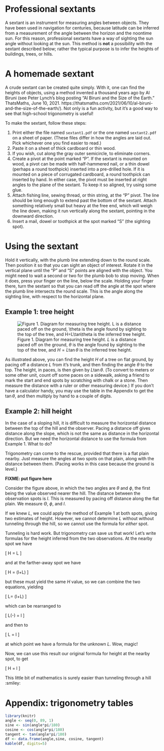 # Professional sextants

A sextant is an instrument for measuring angles between objects. They have been
used in navigation for centuries, because latitude can be inferred from a
measurement of the angle between the horizon and the noontime sun. For this
reason, professional sextants have a way of sighting the sun angle without
looking at the sun.  This method is **not** a possibility with the sextant
described below; rather the typical purpose is to infer the heights of
buildings, trees, or hills.

# A homemade sextant

A crude sextant can be created quite simply.  With it, one can find the heights
of objects, using a method invented a thousand years ago by Al Biruni (see
Peter Lynch's blog posting “Al Biruni and the Size of the Earth.” ThatsMaths,
June 10, 2021.
https://thatsmaths.com/2021/06/10/al-biruni-and-the-size-of-the-earth/). Not
only is a fun activity, but it's a good way to see that high-school
trigonometry is useful!

To make the sextant, follow these steps:

1. Print either the file named `sextant1.pdf` or the one named `sextant2.pdf` on
   a sheet of paper. (These files differ in how the angles are laid out. Pick
   whichever one you find easier to read.)
2. Paste it on a sheet of thick cardboard or thin wood.
3. If you wish, cut along the gray outer semicircle, to eliminate corners.
4. Create a pivot at the point marked "P". If the sextant is mounted
   on wood, a pivot can be made with half-hammered nail, or a thin dowel (perhaps
   a round toothpick) inserted into a pre-drilled hole. If it is mounted on
   a piece of corrugated cardboard, a round toothpick can inserted by hand.
   In either case, the pivot must be inserted at right angles to the plane of
   the sextant.  To keep it so aligned, try using some glue.
5. Attach fishing line, sewing thread, or thin string, at the "P" pivot. The
   line should be long enough to extend past the bottom of the sextant.
   Attach something relatively small but heavy at the free end, which
   will weigh the line down, making it run vertically along the sextant,
   pointing in the downward direction.
6. Insert a mail, dowel or toothpick at the spot marked "S" (the sighting
   spot).

# Using the sextant

Hold it vertically, with the plumb line extending down to the round scale. Then
position it so that you can sight an object of interest.  Rotate it in the
vertical plane until the "P" and "S" points are aligned with the object. You
might need to wait a second or two for the plumb bob to stop moving.  When it
does, press your finger on the line, below the scale.  Holding your finger
there, turn the sextant so that you can read off the angle at the spot where
the plumb line intersects the round scale.  This is the angle along the
sighting line, with respect to the horizontal plane.

## Example 1: tree height

![Figure 1. Diagram for measuring tree height.  $L$ is a distance paced off on the ground, $\theta$
is the angle found by sighting to the top of the tree, and $H=L\tan\theta$ is the inferred tree height.](tree.png)

As illustrated above, you can find the height $H$ of a tree on flat ground, by
pacing off a distance $L$ from it's trunk, and then finding the angle $\theta$
to the top. The height, in paces, is then given by $L\tan\theta$.  (To convert
to meters or some other unit, count off some paces on a sidewalk, asking a
friend to mark the start and end spots by scratching with chalk or a stone.
Then measure the distance with a ruler or other measuring device.)  If you
don't have a calculator handy, you may use the table in the Appendix to get the
$\tan\theta$, and then multiply by hand to a couple of digits.


## Example 2: hill height

In the case of a sloping hill, it is difficult to measure the horizontal
distance between the top of the hill and the observer.  Pacing a distance off
gives distance along the slope, which is not the same as distance in the
horizontal direction.  But we need the horizontal distance to use the formula
from Example 1.  What to do?

Trigonometry can come to the rescue, provided that there is a flat plain nearby.
Just measure the angles at two spots on that plain, along with the distance
between them.  (Pacing works in this case because the ground is level.)

**FIXME: put figure here**

Consider the figure above, in which the two angles are $\theta$ and $\phi$, the
first being the value observed nearer the hill.  The distance between the
observation spots is $l$.  This is measured by pacing off distance along the
flat plain.  We measure $\Theta$, $\phi$, and $l$.

If we knew $L$, we could apply the method of Example 1 at both spots, giving
two estimates of height.  However, we cannot determine $L$ without without
tunneling through the hill, so we cannot use the formula for *either* spot.

Tunneling is hard work.  But trigonometry can save us that work!  Let's write
formulas for the height inferred from the two observations.  At the nearby spot
we have

\[
H = L\tan\Theta
\]

and at the farther-away spot we have

\[
H = (l+L)\tan\phi
\]

but these must yield the same $H$ value, so we can combine the two equations,
yielding

\[
L\tan\theta  = (l+L)\tan\phi
\]

which can be rearranged to

\[
L(\tan\theta -\tan\phi) = l\tan\phi
\]

and then to

\[
L = l\frac{\tan\phi}{\tan\theta-\tan\phi}
\]

at which point we have a formula for the unknown $L$.  Wow, magic!

Now, we can use this result our original formula for height at the nearby
spot, to get

\[
H = l\frac{\tan\theta\tan\phi}{\tan\theta -\tan\phi}
\]

This little bit of mathematics is surely easier than tunneling through a hill :smiley:

# Appendix: trigonometry tables

```r
library(knitr)
angle <- seq(0, 89, 1)
sine <- sin(angle*pi/180)
cosine <- cos(angle*pi/180)
tangent <- tan(angle*pi/180)
df <- data.frame(angle,sine, cosine, tangent)
kable(df, digits=5)
```

